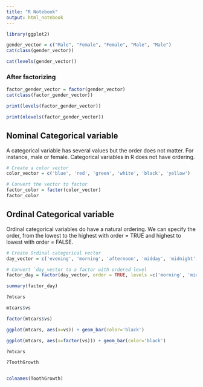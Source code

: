```yaml
---
title: "R Notebook"
output: html_notebook
---
```

```r
library(ggplot2)
```

```r
gender_vector = c("Male", "Female", "Female", "Male", "Male")
cat(class(gender_vector))
```

```r
cat(levels(gender_vector))
```

### After factorizing 
```r
factor_gender_vector = factor(gender_vector)
cat(class(factor_gender_vector))
```

```r
print(levels(factor_gender_vector))
```

```r
print(nlevels(factor_gender_vector))
```


## Nominal Categorical variable
A categorical variable has several values but the order does not matter. For instance, male or female. Categorical variables in R does not have ordering.
```r
# Create a color vector
color_vector = c('blue', 'red', 'green', 'white', 'black', 'yellow')

# Convert the vector to factor
factor_color = factor(color_vector)
factor_color
```

## Ordinal Categorical variable
Ordinal categorical variables do have a natural ordering. 
We can specify the order, from the lowest to the highest with order = TRUE and highest to lowest with order = FALSE.
```r
# Create Ordinal categorical vector 
day_vector = c('evening', 'morning', 'afternoon', 'midday', 'midnight', 'evening')

# Convert `day_vector to a factor with ordered level
factor_day = factor(day_vector, order = TRUE, levels =c('morning', 'midday', 'afternoon', 'evening', 'midnight'))
```


```r
summary(factor_day)
```


```r
?mtcars
```

```r
mtcars$vs
```

```r
factor(mtcars$vs)
```


```r
ggplot(mtcars, aes(x=vs)) + geom_bar(color='black') 
```
```r
ggplot(mtcars, aes(x=factor(vs))) + geom_bar(color='black') 
```

```r
?mtcars
```

```r
?ToothGrowth
```


```r
```


```r
colnames(ToothGrowth)
```


```r
```


```r
```

